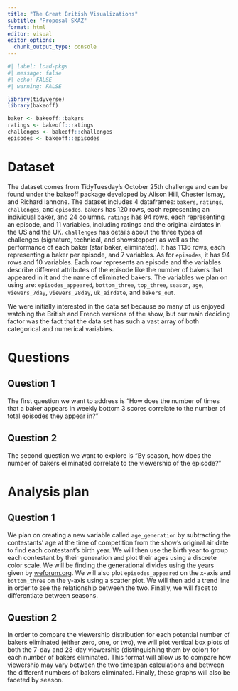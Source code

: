 ```yaml
---
title: "The Great British Visualizations"
subtitle: "Proposal-SKAZ"
format: html
editor: visual
editor_options: 
  chunk_output_type: console
---
```


```r
#| label: load-pkgs
#| message: false
#| echo: FALSE
#| warning: FALSE

library(tidyverse)
library(bakeoff)

baker <- bakeoff::bakers
ratings <- bakeoff::ratings
challenges <- bakeoff::challenges
episodes <- bakeoff::episodes
```

# Dataset

The dataset comes from TidyTuesday's October 25th challenge and can be found under the bakeoff package developed by Alison Hill, Chester Ismay, and Richard Iannone. The dataset includes 4 dataframes: `bakers`, `ratings`, `challenges`, and `episodes`. `bakers` has 120 rows, each representing an individual baker, and 24 columns. `ratings` has 94 rows, each representing an episode, and 11 variables, including ratings and the original airdates in the US and the UK. `challenges` has details about the three types of challenges (signature, technical, and showstopper) as well as the performance of each baker (star baker, eliminated). It has 1136 rows, each representing a baker per episode, and 7 variables. As for `episodes`, it has 94 rows and 10 variables. Each row represents an episode and the variables describe different attributes of the episode like the number of bakers that appeared in it and the name of eliminated bakers. The variables we plan on using are: `episodes_appeared`, `bottom_three`, `top_three`, `season`, `age`, `viewers_7day`, `viewers_28day`, `uk_airdate`, and `bakers_out`.

We were initially interested in the data set because so many of us enjoyed watching the British and French versions of the show, but our main deciding factor was the fact that the data set has such a vast array of both categorical and numerical variables.

# Questions

## Question 1

The first question we want to address is "How does the number of times that a baker appears in weekly bottom 3 scores correlate to the number of total episodes they appear in?"

## Question 2

The second question we want to explore is "By season, how does the number of bakers eliminated correlate to the viewership of the episode?"

# Analysis plan

## Question 1

We plan on creating a new variable called `age_generation` by subtracting the contestants' age at the time of competition from the show's original air date to find each contestant's birth year. We will then use the birth year to group each contestant by their generation and plot their ages using a discrete color scale. We will be finding the generational divides using the years given by [weforum.org](https://www.weforum.org/agenda/2015/09/how-different-age-groups-identify-with-their-generational-labels/). We will also plot `episodes_appeared` on the x-axis and `bottom_three` on the y-axis using a scatter plot. We will then add a trend line in order to see the relationship between the two. Finally, we will facet to differentiate between seasons.

## Question 2

In order to compare the viewership distribution for each potential number of bakers eliminated (either zero, one, or two), we will plot vertical box plots of both the 7-day and 28-day viewership (distinguishing them by color) for each number of bakers eliminated. This format will allow us to compare how viewership may vary between the two timespan calculations and between the different numbers of bakers eliminated. Finally, these graphs will also be faceted by season.
